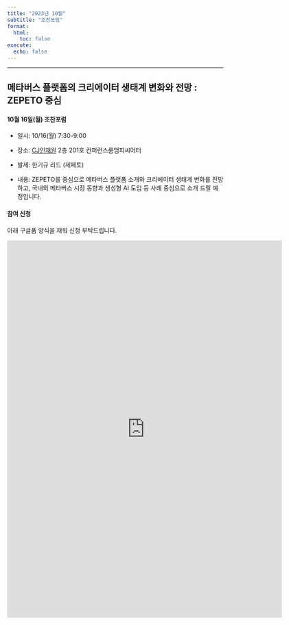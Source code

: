 ```yaml
---
title: "2023년 10월"
subtitle: "조찬포럼"
format:
  html:
    toc: false
execute:
  echo: false
---
```


------------------------------------------------------------------------

## 메타버스 플랫폼의 크리에이터 생태계 변화와 전망 : ZEPETO 중심

#### 10월 16일(월) 조찬포럼

-   일시: 10/16(월) 7:30-9:00

-   장소: [CJ인재원](https://naver.me/FGoeILmX) 2층 201호 컨퍼런스룸앰피씨어터

-   발제: 한기규 리드 (제페토) 

-   내용: ZEPETO를 중심으로 메타버스 플랫폼 소개와 크리에이터 생태계 변화를 전망하고, 국내외 메타버스 시장 동향과 생성형 AI 도입 등 사례 중심으로 소개 드릴 예정입니다.


#### 참여 신청

아래 구글폼 양식을 채워 신청 부탁드립니다.

<iframe src="https://docs.google.com/forms/d/e/1FAIpQLSdHuDNu4vcZt0GRiPOV2NV94nBUe1VFTLDIV4BeuP0WF1Aayw/viewform?embedded=true" width="640" height="880" frameborder="0" marginheight="0" marginwidth="0">로드 중…</iframe>

